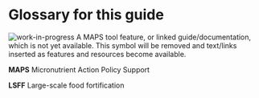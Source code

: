 # Glossary for this guide

![work-in-progress](images/WiP_purplespanner.svg) A MAPS tool feature, or linked guide/documentation, which is not yet available. This symbol will be removed and text/links inserted as features and resources become available.

**MAPS** Micronutrient Action Policy Support

**LSFF** Large-scale food fortification
